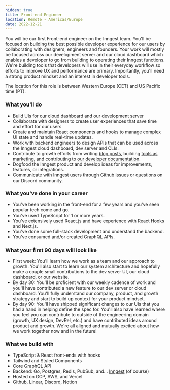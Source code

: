 ```yaml
---
hidden: true
title: Front-end Engineer
location: Remote - Americas/Europe
date: 2022-12-21
---
```

You will be our first Front-end engineer on the Inngest team. You'll be focused on building the best possible developer experience for our users by collaborating with designers, engineers and founders. Your work will mostly be focused across our development server and our cloud dashboard which enables a developer to go from building to operating their Inngest functions. We're building tools that developers will use in their everyday workflow so efforts to improve UX and performance are primary. Importantly, you'll need a strong product mindset and an interest in developer tools.

The location for this role is between Western Europe (CET) and US Pacific time (PT).

### What you'll do

- Build UIs for our cloud dashboard and our development server
- Collaborate with designers to create user experiences that save time and effort for our users
- Create and maintain React components and hooks to manage complex UI state and handle real-time updates.
- Work with backend engineers to design APIs that can be used across the Inngest cloud dashboard, dev server and CLIs.
- Contribute to growth efforts from writing [blog posts](https://inngest.com/blog), building [tools as marketing](https://typedwebhook.tools/), and contributing to [our developer documentation](https://www.inngest.com/docs).
- Dogfood the Inngest product and develop ideas for improvements, features, or integrations.
- Communicate with Inngest users through Github issues or questions on our Discord community.

### What you've done in your career

- You've been working in the front-end for a few years and you've seen popular tech come and go.
- You've used TypeScript for 1 or more years.
- You've extensively used React.js and have experience with React Hooks and Next.js.
- You've done some full-stack development and understand the backend.
- You've consumed and/or created GraphQL APIs.

### What your first 90 days will look like

- First week: You'll learn how we work as a team and our approach to growth. You'll also start to learn our system architecture and hopefully make a couple small contributions to the dev server UI, our cloud dashboard, or our website.
- By day 30: You'll be proficient with our weekly cadence of work and you'll have contributed a new feature to our dev server or cloud dashboard. You'll fully understand our company, product, and growth strategy and start to build up context for your product mindset.
- By day 90: You'll have shipped significant changes to our UIs that you had a hand in helping define the spec for. You'll also have learned where you feel you can contribute to outside of the engineering domain (growth, UX design, DevRel, etc.) and have contributed ideas around product and growth. We're all aligned and mutually excited about how we work together now and in the future!

### What we build with

- TypeScript & React front-ends with hooks
- Tailwind and Styled Components
- Core GraphQL API
- Backend: Go, Postgres, Redis, PubSub, and… [Inngest](https://github.com/inngest/inngest) (of course)
- Hosted on GCP, AWS, and Vercel
- Github, Linear, Discord, Notion